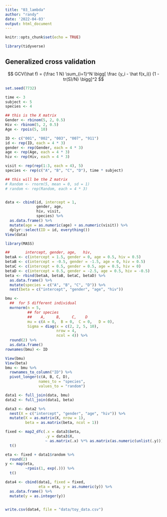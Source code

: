 ```yaml
---
title: "03_lambda"
author: "randy"
date: '2022-04-03'
output: html_document
---
```


```r
knitr::opts_chunk$set(echo = TRUE)

library(tidyverse)
```


## Generalized cross validation

$$
GCV(\hat f) = {\frac 1 N} \sum_{i=1}^N
\bigg[ \frac {y_i - \hat f(x_i)} 
{1 - tr(S)/N} \bigg]^2
$$

```r
set.seed(7732)

time <- 3
subject <- 5
species <- 4

## this is the X matrix
Gender <- rbinom(5, 2, 0.5)
Hiv <- rbinom(5, 2, 0.5)
Age <- rpois(5, 10)

ID <- c("001", "002", "003", "007", "911")
id <- rep(ID, each = 4 * 3)
gender <- rep(Gender, each = 4 * 3)
age <- rep(Age, each = 4 * 3)
hiv <- rep(Hiv, each = 4 * 3)

visit <- rep(rep(1:3, each = 4), 5)
species <- rep(c("A", "B", "C", "D"), time * subject)

## this will be the Z matrix
# Random <- rnorm(5, mean = 0, sd = 1)
# random <- rep(Random, each = 4 * 3)


data <- cbind(id, intercept = 1, 
              gender, age,
              hiv, visit, 
              species) %>%
  as.data.frame() %>%
  mutate(age = as.numeric(age) + as.numeric(visit)) %>%
  dplyr::select(ID = id, everything())
View(data)
```


```r
library(MASS)

##       intercept, gender, age,   hiv, 
betaA <- c(intercept = 1.5, gender = 0, age = 0.5, hiv = 0.5)
betaB <- c(intercept = -0.5, gender = -1.5, age = 0, hiv = 0.5)
betaC <- c(intercept = 0.5, gender = 0.5, age = 0.5, hiv = 0)
betaD <- c(intercept = 0.5, gender = -2.5, age = 0.5, hiv = -0.5)
beta <- rbind(betaA, betaB, betaC, betaD) %>%
  as.data.frame() %>%
  mutate(species = c("A", "B", "C", "D")) %>%
  nest(beta = c("intercept", "gender", "age", "hiv"))

bmu <- 
  ##  for 5 different individual
  mvrnorm(n = 5, 
          ## for species 
          ##    A,     B,     C,    D 
          mu = c(A = 0,  B = 0,  C = 0,   D = 0),
          Sigma = diag(x = c(2, 2, 5, 10),
                       nrow = 4,
                       ncol = 4)) %>%
  round(2) %>%
  as.data.frame() 
rownames(bmu) <- ID

View(bmu)
View(beta)
bmu <- bmu %>%
  rownames_to_column("ID") %>%
  pivot_longer(c(A, B, C, D), 
               names_to = "species", 
               values_to = "random") 

data1 <- full_join(data, bmu) 
data2 <- full_join(data1, beta)

```


```r
data3 <- data2 %>%
  nest(X = c("intercept", "gender", "age", "hiv")) %>%
  mutate(X = as.matrix(X, nrow = 1),
         beta = as.matrix(beta, ncol = 1)) 

fixed <- map2_dfc(.x = data3$beta,
                  .y = data3$X,
                  ~ as.matrix(.x) %*% as.matrix(as.numeric(unlist(.y)))) %>%
  t() 

eta <- fixed + data1$random %>%
  round(2)
y <- map(eta, 
         ~rpois(1, exp(.))) %>%
  t()

data4 <- cbind(data1, fixed = fixed, 
               eta = eta, y = as.numeric(y)) %>%
  as.data.frame() %>%
  mutate(y = as.integer(y))


write.csv(data4, file = "data/toy_data.csv")
```

